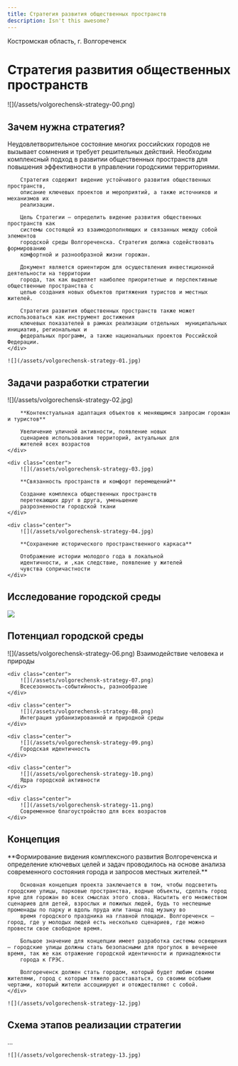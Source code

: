 ```yaml
---
title: Стратегия развития общественных пространств
description: Isn't this awesome?
---
```


Костромская область, г. Волгореченск


# Стратегия развития общественных пространств

<Wide>
    ![](/assets/volgorechensk-strategy-00.png)
</Wide>


## Зачем нужна стратегия?

<Grid>
    <div>
        Неудовлетворительное состояние многих российских городов не вызывает сомнения и требует
        решительных действий. Необходим комплексный подход в развитии общественных пространств для
        повышения эффективности в управлении городскими территориями.

        Стратегия содержит видение устойчивого развития общественных пространств,
        описание ключевых проектов и мероприятий, а также источников и механизмов их
        реализации.

        Цель Стратегии — определить видение развития общественных пространств как
        системы состоящей из взаимодополняющих и связанных между собой элементов
        городской среды Волгореченска. Стратегия должна содействовать формированию
        комфортной и разнообразной жизни горожан.

        Документ является ориентиром для осуществления инвестиционной деятельности на территории
        города, так как выделяет наиболее приоритетные и перспективные общественные пространства с
        целью создания новых объектов притяжения туристов и местных жителей.

        Стратегия развития общественных пространств также может использоваться как инструмент достижения
        ключевых показателей в рамках реализации отдельных  муниципальных инициатив, региональных и
        федеральных программ, а также национальных проектов Российской Федерации.
    </div>

    ![](/assets/volgorechensk-strategy-01.jpg)
</Grid>


## Задачи разработки стратегии

<Grid cols={3}>
    <div class="center">
        ![](/assets/volgorechensk-strategy-02.jpg)

        **Контекстуальная адаптация объектов к меняющимся запросам горожан и туристов**

        Увеличение уличной активности, появление новых
        сценариев использования территорий, актуальных для
        жителей всех возрастов
    </div>

    <div class="center">
        ![](/assets/volgorechensk-strategy-03.jpg)

        **Связанность пространств и комфорт перемещений**

        Создание комплекса общественных пространств
        перетекающих друг в друга, уменьшение
        разрозненности городской ткани
    </div>

    <div class="center">
        ![](/assets/volgorechensk-strategy-04.jpg)

        **Сохранение исторического пространственного каркаса**

        Отображение истории молодого года в локальной
        идентичности, и ,как следствие, появление у жителей
        чувства сопричастности
    </div>
</Grid>

## Исследование городской среды

![](/assets/volgorechensk-strategy-05.png)


## Потенциал городской среды

<Grid cols={3}>
    <div class="center">
        ![](/assets/volgorechensk-strategy-06.png)
        Взаимодействие человека и природы
    </div>

    <div class="center">
        ![](/assets/volgorechensk-strategy-07.png)
        Всесезонность-событийность, разнообразие
    </div>

    <div class="center">
        ![](/assets/volgorechensk-strategy-08.png)
        Интеграция урбанизированной и природной среды
    </div>

    <div class="center">
        ![](/assets/volgorechensk-strategy-09.png)
        Городская идентичность
    </div>

    <div class="center">
        ![](/assets/volgorechensk-strategy-10.png)
        Ядра городской активности
    </div>

    <div class="center">
        ![](/assets/volgorechensk-strategy-11.png)
        Современное благоустройство для всех возрастов
    </div>
</Grid>

## Концепция

<Grid>
    <div class="left">
        **Формирование видения комплексного развития
        Волгореченска и определение ключевых целей и задач проводилось на основе анализа современного состояния города и запросов местных жителей.**

        Основная концепция проекта заключается в том, чтобы подсветить городские улицы, парковые пространства, водные объекты, сделать город ярче для горожан во всех смыслах этого слова. Насытить его множеством сценариев для детей, взрослых и пожилых людей, будь то неспешные променады по парку и вдоль пруда или танцы под музыку во
        время городского праздника на главной площади. Волгореченск — город, где у молодых людей есть несколько сценариев, где можно провести свое свободное время.

        Большое значение для концепции имеет разработка системы освещения — городские улицы должны стать безопасными для прогулок в вечернее время, так же как отражение городской идентичности и принадлежности
        города к ГРЭС.

        Волгореченск должен стать городом, который будет любим своими жителями, город с которым тяжело расставаться, со своими особыми чертами, который жители ассоциируют и отождествляют с собой.
    </div>

    ![](/assets/volgorechensk-strategy-12.jpg)
</Grid>


## Схема этапов реализации стратегии

<Grid>
    <div>
        ...
    </div>

    ![](/assets/volgorechensk-strategy-13.jpg)
</Grid>
